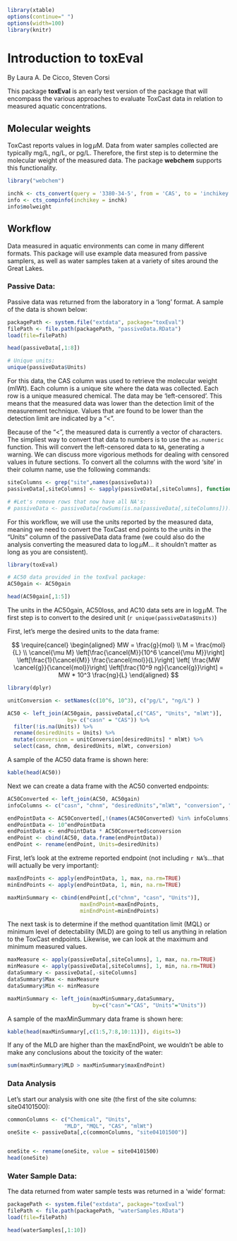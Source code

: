 <!--
%\VignetteEngine{knitr::knitr}
%\VignetteIndexEntry{Introduction to toxEval}
-->

```r
library(xtable)
options(continue=" ")
options(width=100)
library(knitr)
```

# Introduction to toxEval
By Laura A. De Cicco, Steven Corsi

This package **toxEval** is an early test version of the package that will encompass the various approaches to evaluate ToxCast data in relation to measured aquatic concentrations.

## Molecular weights
ToxCast reports values in $\log$$\mu$M. Data from water samples collected are typically mg/L, ng/L, or pg/L. Therefore, the first step is to determine the molecular weight of the measured data. The package **webchem** supports this functionality. 


```r

library("webchem")

inchk <- cts_convert(query = '3380-34-5', from = 'CAS', to = 'inchikey')
info <- cts_compinfo(inchikey = inchk)
info$molweight

```

## Workflow
Data measured in aquatic environments can come in many different formats. This package will use example data measured from passive samplers, as well as water samples taken at a variety of sites around the Great Lakes. 

### Passive Data:
Passive data was returned from the laboratory in a 'long' format. A sample of the data is shown below:

```r

packagePath <- system.file("extdata", package="toxEval")
filePath <- file.path(packagePath, "passiveData.RData")
load(file=filePath)

head(passiveData[,1:8])

# Unique units:
unique(passiveData$Units)

```

For this data, the CAS column was used to retrieve the molecular weight (mlWt). Each column is a unique site where the data was collected. Each row is a unique measured chemical. The data may be 'left-censored'. This means that the measured data was lower than the detection limit of the measurement technique. Values that are found to be lower than the detection limit are indicated by a "<".

Because of the "<", the measured data is currently a vector of characters. The simpliest way to convert that data to numbers is to use the `as.numeric` function. This will convert the left-censored data to `NA`, generating a warning. We can discuss more vigorious methods for dealing with censored values in future sections. To convert all the columns with the word 'site' in their column name, use the following commands:

```r
siteColumns <- grep("site",names(passiveData))
passiveData[,siteColumns] <- sapply(passiveData[,siteColumns], function(x) as.numeric(x))

# #Let's remove rows that now have all NA's:
# passiveData <- passiveData[rowSums(is.na(passiveData[,siteColumns]))!=length(siteColumns) ,]

```


For this workflow, we will use the units reported by the measured data, meaning we need to convert the ToxCast end points to the units in the "Units" column of the passiveData data frame (we could also do the analysis converting the measured data to $\log$$\mu$M... it shouldn't matter as long as you are consistent).


```r
library(toxEval)

# AC50 data provided in the toxEval package:
AC50gain <- AC50gain

head(AC50gain[,1:5])

```

The units in the AC50gain, AC50loss, and AC10 data sets are in $\log$$\mu$M. The first step is to convert to the desired unit (`r unique(passiveData$Units)`)

First, let's merge the desired units to the data frame:

$$
\require{cancel}
\begin{aligned}
MW = \frac{g}{mol} \\
M = \frac{mol}{L} \\
\cancel{\mu M} \left[\frac{\cancel{M}}{10^6 \cancel{\mu M}}\right] \left[\frac{1}{\cancel{M}}  \frac{\cancel{mol}}{L}\right] \left[ \frac{MW \cancel{g}}{\cancel{mol}}\right] \left[\frac{10^9 ng}{\cancel{g}}\right] = MW * 10^3 \frac{ng}{L} 
\end{aligned}
$$

```r
library(dplyr)

unitConversion <- setNames(c(10^6, 10^3), c("pg/L", "ng/L") )

AC50 <- left_join(AC50gain, passiveData[,c("CAS", "Units", "mlWt")],
                   by= c("casn" = "CAS")) %>%
  filter(!is.na(Units)) %>%
  rename(desiredUnits = Units) %>%
  mutate(conversion = unitConversion[desiredUnits] * mlWt) %>%
  select(casn, chnm, desiredUnits, mlWt, conversion)

```

A sample of the AC50 data frame is shown here:

```r
kable(head(AC50))

```

Next we can create a data frame with the AC50 converted endpoints:
```r
AC50Converted <- left_join(AC50, AC50gain)
infoColumns <- c("casn", "chnm", "desiredUnits","mlWt", "conversion", "code","chid")

endPointData <- AC50Converted[,!(names(AC50Converted) %in% infoColumns)]
endPointData <- 10^endPointData
endPointData <- endPointData * AC50Converted$conversion
endPoint <- cbind(AC50, data.frame(endPointData))
endPoint <- rename(endPoint, Units=desiredUnits)

```

First, let's look at the extreme reported endpoint (not including `r NA`'s...that will actually be very important):

```r
maxEndPoints <- apply(endPointData, 1, max, na.rm=TRUE) 
minEndPoints <- apply(endPointData, 1, min, na.rm=TRUE)

maxMinSummary <- cbind(endPoint[,c("chnm", "casn", "Units")], 
                       maxEndPoint=maxEndPoints, 
                       minEndPoint=minEndPoints)

```

The next task is to determine if the method quantitation limit (MQL) or minimum level of detectability (MLD) are going to tell us anything in relation to the ToxCast endpoints. Likewise, we can look at the maximum and minimum measured values.

```r

maxMeasure <- apply(passiveData[,siteColumns], 1, max, na.rm=TRUE) 
minMeasure <- apply(passiveData[,siteColumns], 1, min, na.rm=TRUE)
dataSummary <- passiveData[,-siteColumns]
dataSummary$Max <- maxMeasure
dataSummary$Min <- minMeasure

maxMinSummary <- left_join(maxMinSummary,dataSummary, 
                           by=c("casn"="CAS", "Units"="Units"))

```

A sample of the maxMinSummary data frame is shown here: 

```r
kable(head(maxMinSummary[,c(1:5,7:8,10:11)]), digits=3)

```

If any of the MLD are higher than the maxEndPoint, we wouldn't be able to make any conclusions about the toxicity of the water:

```r
sum(maxMinSummary$MLD > maxMinSummary$maxEndPoint)

```


### Data Analysis
Let's start our analysis with one site (the first of the site columns: site04101500):

```r
commonColumns <- c("Chemical", "Units", 
                  "MLD", "MQL", "CAS", "mlWt")
oneSite <- passiveData[,c(commonColumns, "site04101500")]


oneSite <- rename(oneSite, value = site04101500)
head(oneSite)

```



### Water Sample Data:
The data returned from water sample tests was returned in a 'wide' format:

```r

packagePath <- system.file("extdata", package="toxEval")
filePath <- file.path(packagePath, "waterSamples.RData")
load(file=filePath)

head(waterSamples[,1:10])

```

